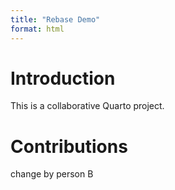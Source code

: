 ```yaml
---
title: "Rebase Demo"
format: html
---
```


# Introduction

This is a collaborative Quarto project.

# Contributions

change by person B